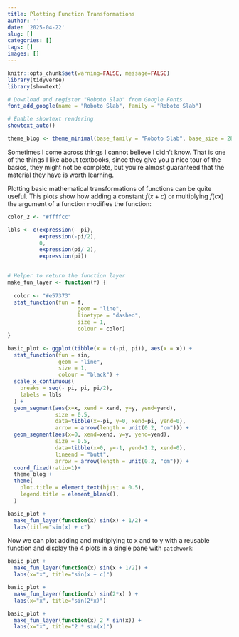 ```yaml
---
title: Plotting Function Transformations
author: ''
date: '2025-04-22'
slug: []
categories: []
tags: []
images: []
---
```


```r
knitr::opts_chunk$set(warning=FALSE, message=FALSE)
library(tidyverse)
library(showtext)

# Download and register "Roboto Slab" from Google Fonts
font_add_google(name = "Roboto Slab", family = "Roboto Slab")

# Enable showtext rendering
showtext_auto()

theme_blog <- theme_minimal(base_family = "Roboto Slab", base_size = 28)


```

Sometimes I come across things I cannot believe I didn't know. That is one of the things I like about textbooks, since they give you a nice tour of the basics, they might not be complete, but you're almost guaranteed that the material they have is worth learning.

Plotting basic mathematical transformations of functions can be quite useful. This plots show how adding a constant $f(x+c)$ or multiplying $f(cx)$ the argument of a function modifies the function:

```r


color_2 <- "#ffffcc"

lbls <- c(expression(- pi),
          expression(-pi/2),
          0,
          expression(pi/ 2),
          expression(pi))

  
# Helper to return the function layer
make_fun_layer <- function(f) {
  
  color <- "#e57373"
  stat_function(fun = f, 
                      geom = "line", 
                      linetype = "dashed", 
                      size = 1,
                      colour = color)
}

basic_plot <- ggplot(tibble(x = c(-pi, pi)), aes(x = x)) +
  stat_function(fun = sin, 
                geom = "line", 
                size = 1,
                colour = "black") +
  scale_x_continuous(
    breaks = seq(- pi, pi, pi/2),
    labels = lbls
  ) + 
  geom_segment(aes(x=x, xend = xend, y=y, yend=yend), 
               size = 0.5,
               data=tibble(x=-pi, y=0, xend=pi, yend=0),
               arrow = arrow(length = unit(0.2, "cm"))) + 
  geom_segment(aes(x=0, xend=xend, y=y, yend=yend),
               size = 0.5,
               data=tibble(x=0, y=-1, yend=1.2, xend=0),
               lineend = "butt",
               arrow = arrow(length = unit(0.2, "cm"))) + 
  coord_fixed(ratio=1)+
  theme_blog + 
  theme(
    plot.title = element_text(hjust = 0.5),
    legend.title = element_blank(),
  )

basic_plot + 
  make_fun_layer(function(x) sin(x) + 1/2) +
  labs(title="sin(x) + c")
```


Now we can plot adding and multiplying to x and to y with a reusable function and display the 4 plots in a single pane with `patchwork`:

```r
basic_plot + 
  make_fun_layer(function(x) sin(x + 1/2)) +
  labs(x="x", title="sin(x + c)")
```

```r
basic_plot + 
  make_fun_layer(function(x) sin(2*x) ) +
  labs(x="x", title="sin(2*x)")
```



```r
basic_plot + 
  make_fun_layer(function(x) 2 * sin(x)) +
  labs(x="x", title="2 * sin(x)")
```


